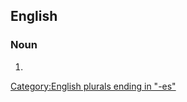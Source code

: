 ==English==

===Noun===
{{head|en|noun form}}

# {{plural of|tuxedo|lang=en}}

[[Category:English plurals ending in "-es"]]